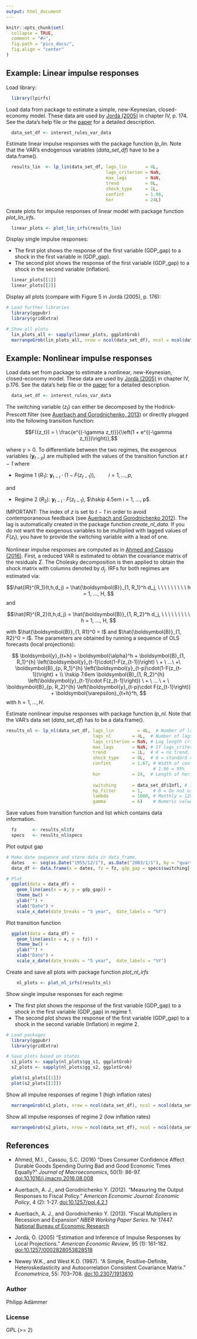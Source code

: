 ```yaml
---
output: html_document
---
```


<!-- README.md is generated from README.Rmd. Please edit that file -->


```r
knitr::opts_chunk$set(
  collapse = TRUE,
  comment = "#>",
  fig.path = "pics_docs/",
  fig.align = "center"
)
```


## Example: Linear impulse responses
Load library:
```r
  library(lpirfs)
```

Load data from package to estimate a simple, new-Keynesian, closed-economy 
model. These data are used by [Jordà (2005)](https://www.aeaweb.org/articles?id=10.1257/0002828053828518) in chapter IV, p. 174. 
See the data's help file or the [paper](https://www.aeaweb.org/articles?id=10.1257/0002828053828518) for a detailed description. 
```r
  data_set_df <- interest_rules_var_data
```

Estimate linear impulse responses with the package function *lp_lin*. Note that the VAR's endogenous variables (*data_set_df*) have to be 
a data.frame(). 
```r
  results_lin  <- lp_lin(data_set_df, lags_lin       = 4L, 
                                      lags_criterion = NaN, 
                                      max_lags       = NaN,
                                      trend          = 0L, 
                                      shock_type     = 1L,  
                                      confint        = 1.96, 
                                      hor            = 24L)
```

Create plots for impulse responses of linear model with package function *plot_lin_irfs*.
```r
  linear_plots <- plot_lin_irfs(results_lin)
```
Display single impulse responses: 

- The first plot shows the response of the first variable (GDP_gap) to a shock in the first variable in (GDP_gap). 
- The second plot shows the response of the first variable (GDP_gap) to a shock in the second variable (inflation). 
```r
  linear_plots[[1]]
  linear_plots[[2]]
```

Display all plots (compare with Figure 5 in Jordà (2005), p. 176):
```r
# Load further libraries
  library(ggpubr)
  library(gridExtra)

# Show all plots 
  lin_plots_all <- sapply(linear_plots, ggplotGrob)
  marrangeGrob(lin_plots_all, nrow = ncol(data_set_df), ncol = ncol(data_set_df), top=NULL)
```

## Example: Nonlinear impulse responses

Load data set from package to estimate a nonlinear, new-Keynesian, closed-economy 
model. These data are used by [Jordà (2005)](https://www.aeaweb.org/articles?id=10.1257/0002828053828518) in chapter IV, p.176. 
See the data's help file or the [paper](https://www.aeaweb.org/articles?id=10.1257/0002828053828518) for a detailed description. 
```r
  data_set_df <- interest_rules_var_data
```

$$ $$
The switching variable ($z_t$) can either be decomposed by the Hodrick-Prescott filter (see [Auerbach and Gorodnichenko, 2013](http://www.nber.org/papers/w17447.pdf)) or directly plugged into the following transition function:  


 $$F({z_t})  = \  \frac{e^{(-\gamma z_t)}}{\left(1 + e^{(-\gamma z_t)})\right)},$$
 


where $\gamma > 0$. To differentiate between the two regimes, the exogenous variables ($\boldsymbol{y}_{t-p}$) are multiplied with the values of the transition function at *t − 1* where

- Regime 1 $(R_1)$: $\boldsymbol{y}_{t-i}\cdot(1-F(z_{t-1}))$,  $\qquad i = 1, ..., p$,

and

- Regime 2 $(R_2)$: $\boldsymbol{y}_{t-i}\cdot F(z_{t-1})$,  $\hskip 4.5em i = 1, ..., p$.

 IMPORTANT: The index of $z$ is set to *t − 1* in order to avoid contemporaneous feedback (see 
[Auerbach and Gorodnichenko 2012](https://www.aeaweb.org/articles?id=10.1257/pol.4.2.1)). 
The lag is automatically created in the package function *create_nl_data*. 
If you do not want the exogenous variables to be multiplied with lagged values of $F({z_t})$, you have to provide the switching variable with a lead of one.

Nonlinear impulse responses are computed as in [Ahmed and Cassou (2016)](https://www.sciencedirect.com/science/article/pii/S0164070416300490). 
First, a reduced VAR is estimated to obtain the covariance matrix of the residuals $\Sigma$. The Cholesky decomposition is then applied to obtain the shock matrix with columns denoted by $d_j$. IRFs for both regimes are estimated via:

$$\hat{IR}^{R_1}(t,h,d_j) = \hat{\boldsymbol{B}}_{1, R_1}^h d_j, \ \ \ \ \ \ \ \ \ h = 1, ..., H, $$ 
and 

$$\hat{IR}^{R_2}(t,h,d_j) = \hat{\boldsymbol{B}}_{1, R_2}^h d_j, \ \ \ \ \ \ \ \ \ h = 1, ..., H, $$ 


with $\hat{\boldsymbol{B}}_{1, R1}^0 = I$ and $\hat{\boldsymbol{B}}_{1, R2}^0 = I$. The parameters are obtained by running a sequence of OLS forecasts (local projections):

$$ \boldsymbol{y}_{t+h} = \boldsymbol{\alpha}^h + \boldsymbol{B}_{1, R_1}^{h} \left(\boldsymbol{y}_{t-1}\cdot(1-F(z_{t-1})\right) \ + \ ...\ +\ 
    \boldsymbol{B}_{p, R_1}^{h} \left(\boldsymbol{y}_{t-p}\cdot(1-F(z_{t-1})\right) + \\
\hskip 7.6em \boldsymbol{B}_{1, R_2}^{h} \left(\boldsymbol{y}_{t-1}\cdot F(z_{t-1}\right)) \ + \ ... \  + \  \boldsymbol{B}_{p, R_2}^{h} \left(\boldsymbol{y}_{t-p}\cdot F(z_{t-1}\right)) + \boldsymbol{\varepsilon}_{t+h}^h,
$$
with $h = 1,..., H.$

$$ $$

Estimate nonlinear impulse responses with package function *lp_nl*. Note that the VAR's data set (*data_set_df*) has to be 
a data.frame(). 
```r
results_nl <- lp_nl(data_set_df, lags_lin         = 4L,  # Number of lags for (reduced) linear VAR 
                                 lags_nl        = 4L,  # Number of lags 
                                 lags_criterion = NaN, # Lag length criterion (AICc, AIC or BIC) or NaN
                                 max_lags       = NaN, # If lags_criterion is chosen, maximum number of lags  
                                 trend          = 1L,  # 0 = no trend, 1 = trend, 2 = trend and quadratic trend
                                 shock_type     = 0L,  # 0 = standard deviation shock, 1 = unit shock
                                 confint        = 1.67, # Width of confidence bands: 1 = 68%, 1.67 = 90%, 
                                                        # 1.96 = 95%
                                 hor            = 24,  # Length of horizon
                      
                                 switching      = data_set_df$Infl, # Inflation rate
                                 hp_filter      = 1,    # 0 = Do not use HP-filter, 1 = use HP-filter   
                                 lambda         = 1600, # Monthly = 129600, Quarterly = 1600, Annual = 6.25
                                 gamma          = 6)    # Numeric value > 0 
```

Save values from transition function and list which contains data information. 
```r
  fz      <- results_nl$fz
  specs   <- results_nl$specs
```

Plot output gap
```r
# Make date sequence and store data in data_frame.
  dates   <- seq(as.Date("1955/12/1"), as.Date("2003/1/1"), by = "quarter")
  data_df <- data.frame(x = dates, fz = fz, gdp_gap = specs$switching[(specs$lags_nl+1):length(data_set_df$FF)])

# Plot  
  ggplot(data = data_df) +
    geom_line(aes(x = x, y = gdp_gap)) +
    theme_bw() +
    ylab("") +
    xlab("Date") +
    scale_x_date(date_breaks = "5 year",  date_labels = "%Y")
```

Plot transition function
```r
  ggplot(data = data_df) +
    geom_line(aes(x = x, y = fz)) +
    theme_bw() +
    ylab("") +
    xlab("Date") +
    scale_x_date(date_breaks = "5 year",  date_labels = "%Y")
```

Create and save all plots with package function *plot_nl_irfs*
```r
    nl_plots <- plot_nl_irfs(results_nl)
```

Show single impulse responses for each regime:

- The first plot shows the response of the first variable (GDP_gap) to a shock in the first variable (GDP_gap) in regime 1. 
- The second plot shows the response of the first variable (GDP_gap) to a shock in the second variable (Inflation) in regime 2. 
```r
# Load packages
  library(ggpubr)
  library(gridExtra)

# Save plots based on states
  s1_plots <- sapply(nl_plots$gg_s1, ggplotGrob)
  s2_plots <- sapply(nl_plots$gg_s2, ggplotGrob)

  plot(s1_plots[[1]])
  plot(s2_plots[[2]])
```

Show all impulse responses of regime 1 (high inflation rates)
```r
  marrangeGrob(s1_plots, nrow = ncol(data_set_df), ncol = ncol(data_set_df), top =  NULL)
```

Show all impulse responses of regime 2 (low inflation rates)
```r
  marrangeGrob(s2_plots, nrow = ncol(data_set_df), ncol = ncol(data_set_df), top = NULL)
```


## References
* Ahmed, M.I. , Cassou, S.C. (2016) "Does Consumer Confidence Affect Durable Goods Spending
During Bad and Good Economic Times Equally?" *Journal of Macroeconomics*, 50(1): 86-97.
[doi:10.1016/j.jmacro.2016.08.008](https://www.sciencedirect.com/science/article/pii/S0164070416300490)

* Auerbach, A. J., and Gorodnichenko Y. (2012). "Measuring the Output Responses to Fiscal Policy." *American Economic Journal: Economic Policy*, 4    (2):   1-27. [doi:10.1257/pol.4.2.1](https://www.aeaweb.org/articles?id=10.1257/pol.4.2.1)

*  Auerbach, A. J., and Gorodnichenko Y. (2013). "Fiscal Multipliers in Recession and Expansion" *NBER Working Paper Series*. Nr 17447.  [National Bureau of Economic Research](http://www.nber.org/papers/w17447.pdf)

* Jordà, Ò. (2005) "Estimation and Inference of Impulse Responses by Local Projections." *American Economic Review*, 95 (1): 161-182.
[doi:10.1257/0002828053828518](https://www.aeaweb.org/articles?id=10.1257/0002828053828518)

* Newey W.K., and West K.D. (1987). “A Simple, Positive-Definite, Heteroskedasticity and Autocorrelation Consistent Covariance Matrix.” *Econometrica*, 55: 703–708. [doi:10.2307/1913610](https://www.jstor.org/stable/1913610?seq=1#page_scan_tab_contents)


### Author
Philipp Adämmer

### License

GPL (>= 2)
